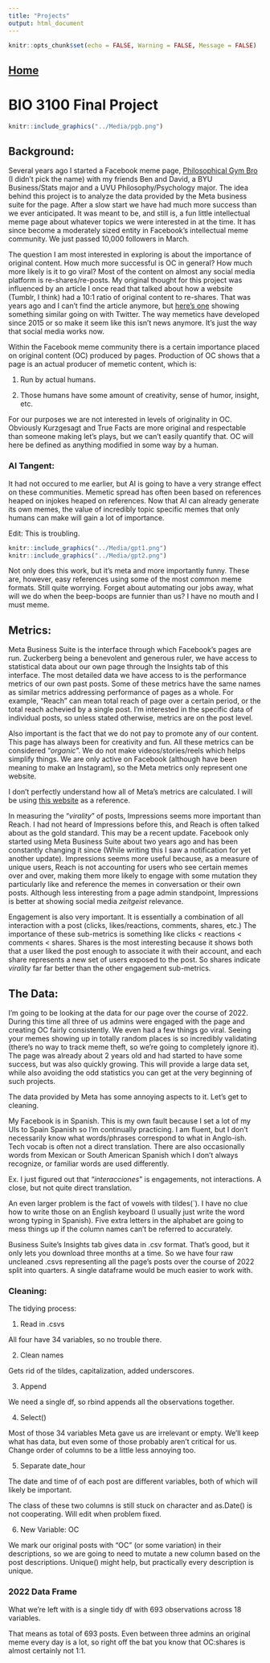 ```yaml
---
title: "Projects"
output: html_document
---
```


```r
knitr::opts_chunk$set(echo = FALSE, Warning = FALSE, Message = FALSE)
```
## [Home](https://amaceituna.github.io/)

# BIO 3100 Final Project
```r
knitr::include_graphics("../Media/pgb.png")
```


## Background:

Several years ago I started a Facebook meme page, [Philosophical Gym Bro](https://www.facebook.com/GymKingSadBoi) (I didn't pick the name) with my friends Ben and David, a BYU Business/Stats major and a UVU Philosophy/Psychology major. The idea behind this project is to analyze the data provided by the Meta business suite for the page. After a slow start we have had much more success than we ever anticipated. It was meant to be, and still is, a fun little intellectual meme page about whatever topics we were interested in at the time. It has since become a moderately sized entity in Facebook's intellectual meme community. We just passed 10,000 followers in March.

The question I am most interested in exploring is about the importance of original content. How much more successful is OC in general? How much more likely is it to go viral? Most of the content on almost any social media platform is re-shares/re-posts. My original thought for this project was influenced by an article I once read that talked about how a website (Tumblr, I think) had a 10:1 ratio of original content to re-shares. That was years ago and I can't find the article anymore, but [here's one](https://www.socialmediatoday.com/news/new-study-shows-that-25-of-twitter-users-produce-97-of-all-tweets/610146/) showing something similar going on with Twitter. The way memetics have developed since 2015 or so make it seem like this isn't news anymore. It's just the way that social media works now.

Within the Facebook meme community there is a certain importance placed on original content (OC) produced by pages. Production of OC shows that a page is an actual producer of memetic content, which is:

1. Run by actual humans.

2. Those humans have some amount of creativity, sense of humor, insight, etc.

For our purposes we are not interested in levels of originality in OC. Obviously Kurzgesagt and True Facts are more original and respectable than someone making let's plays, but we can't easily quantify that. OC will here be defined as anything modified in some way by a human.

### AI Tangent:

It had not occured to me earlier, but AI is going to have a very strange effect on these communities. Memetic spread has often been based on references heaped on injokes heaped on references. Now that AI can already generate its own memes, the value of incredibly topic specific memes that only humans can make will gain a lot of importance.

Edit: This is troubling.

```r
knitr::include_graphics("../Media/gpt1.png")
knitr::include_graphics("../Media/gpt2.png")
```

Not only does this work, but it's meta and more importantly funny. These are, however, easy references using some of the most common meme formats. Still quite worrying. Forget about automating our jobs away, what will we do when the beep-boops are funnier than us? I have no mouth and I must meme.

## Metrics:

Meta Business Suite is the interface through which Facebook's pages are run. Zuckerberg being a benevolent and generous ruler, we have access to statistical data about our own page through the Insights tab of this interface. The most detailed data we have access to is the performance metrics of our own past posts. Some of these metrics have the same names as similar metrics addressing performance of pages as a whole. For example, "Reach" can mean total reach of page over a certain period, or the total reach achevied by a single post. I'm interested in the specific data of individual posts, so unless stated otherwise, metrics are on the post level.

Also important is the fact that we do not pay to promote any of our content. This page has always been for creativity and fun. All these metrics can be considered "*organic*".
We do not make videos/stories/reels which helps simplify things. We are only active on Facebook (although have been meaning to make an Instagram), so the Meta metrics only represent one website.

I don't perfectly understand how all of Meta's metrics are calculated. I will be using [this website](https://www.socialstatus.io/facebook-metrics/) as a reference.

In measuring the "*virality*" of posts, Impressions seems more important than Reach. I had not heard of Impressions before this, and Reach is often talked about as the gold standard. This may be a recent update. Facebook only started using Meta Business Suite about two years ago and has been constantly changing it since (While writing this I saw a notification for yet another update). Impressions seems more useful because, as a measure of unique users, Reach is not accounting for users who see certain memes over and over, making them more likely to engage with some mutation they particularly like and reference the memes in conversation or their own posts. Although less interesting from a page admin standpoint, Impressions is better at showing social media *zeitgeist* relevance. 

Engagement is also very important. It is essentially a combination of all interaction with a post (clicks, likes/reactions, comments, shares, etc.) The importance of these sub-metrics is something like clicks < reactions < comments < shares. Shares is the most interesting because it shows both that a user liked the post enough to associate it with their account, and each share represents a new set of users exposed to the post. So shares indicate *virality* far far better than the other engagement sub-metrics.

## The Data:

I'm going to be looking at the data for our page over the course of 2022. During this time all three of us admins were engaged with the page and creating OC fairly consistently. We even had a few things go viral. Seeing your memes showing up in totally random places is so incredibly validating (there's no way to track meme theft, so we're going to completely ignore it). The page was already about 2 years old and had started to have some success, but was also quickly growing. This will provide a large data set, while also avoiding the odd statistics you can get at the very beginning of such projects.

The data provided by Meta has some annoying aspects to it. Let's get to cleaning.

My Facebook is in Spanish. This is my own fault because I set a lot of my UIs to Spain Spanish so I'm continually practicing. I am fluent, but I don't necessarily know what words/phrases correspond to what in Anglo-ish. Tech vocab is often not a direct translation. There are also occasionally words from Mexican or South American Spanish which I don't always recognize, or familiar words are used differently.

Ex. I just figured out that "*interacciones*" is engagements, not interactions. A close, but not quite direct translation.

An even larger problem is the fact of vowels with tildes(`). I have no clue how to write those on an English keyboard (I usually just write the word wrong typing in Spanish). Five extra letters in the alphabet are going to mess things up if the column names can't be referred to accurately.

Business Suite's Insights tab gives data in .csv format. That's good, but it only lets you download three months at a time. So we have four raw uncleaned .csvs representing all the page's posts over the course of 2022 split into quarters. A single dataframe would be much easier to work with.

### Cleaning:

The tidying process:

1. Read in .csvs

All four have 34 variables, so no trouble there.

2. Clean names

Gets rid of the tildes, capitalization, added underscores.

3. Append

We need a single df, so rbind appends all the observations together.

4. Select()

Most of those 34 variables Meta gave us are irrelevant or empty. We'll keep what has data, but even some of those probably aren't critical for us. Change order of columns to be a little less annoying too.

5. Separate date_hour

The date and time of of each post are different variables, both of which will likely be important.

The class of these two columns is still stuck on character and as.Date() is not cooperating. Will edit when problem fixed.

6. New Variable: OC

We mark our original posts with "OC" (or some variation) in their descriptions, so we are going to need to mutate a new column based on the post descriptions. Unique() might help, but practically every description is unique.

### 2022 Data Frame

What we're left with is a single tidy df with 693 observations across 18 variables.

That means as total of 693 posts. Even between three admins an original meme every day is a lot, so right off the bat you know that OC:shares is almost certainly not 1:1.











